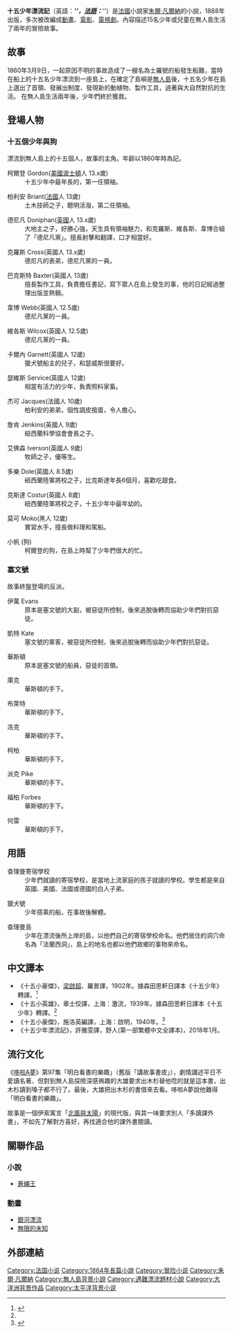 {{infobox Book | <!-- See Wikipedia:WikiProject_Novels or Wikipedia:WikiProject_Books -->
| name         = 十五少年漂流記
| image        = [[File:Dwalat_01.jpg|200px]]
| caption      = 插圖
| author       = [[朱爾·凡爾納|朱爾·凡爾納]]
| cover_artist = 
| country      = [[法國|法國]] 
| language     = [[法文|法文]] 
| genre        = [[冒險小說|冒險小說]] 
| publisher    = Pierre-Jules Hetzel
| release_date = 1888年
| media_type   = 印刷（[[精裝|精裝]]）
| pages        = 
| isbn         = NA  
}}
'''十五少年漂流記'''（英語：'''''{{lang|en|Two Years' Vacation}}'''''，[[法語|法語]]：'''''{{lang|fr|Deux ans de vacances}}'''''）是[[法國|法國]]小說家[[朱爾·凡爾納|朱爾·凡爾納]]的小說，1888年出版，多次被改編成[[動畫|動畫]]、[[電影|電影]]、[[電視劇|電視劇]]。內容描述15名少年或兒童在無人島生活了兩年的冒險故事。

==故事==
1860年3月9日，一起原因不明的事故造成了一艘名為士羅號的船發生船難，當時在船上的十五名少年漂流到一座島上，在確定了島嶼是[[無人島|無人島]]後，十五名少年在島上選出了首領、發展出制度、發現新的動植物、製作工具，過著與大自然對抗的生活。
在無人島生活兩年後，少年們終於獲救。

==登場人物==
===十五個少年與狗===
漂流到無人島上的十五個人，故事的主角。年齡以1860年時為記。

; 柯爾登 Gordon([[美國|美國]][[波士頓|波士頓]]人 13.x歲)
: 十五少年中最年長的，第一任領袖。

; 柏利安 Briant([[法國|法國]]人 13歲)
: 土木技師之子，聰明活潑，第二任領袖。

; 德尼凡 Doniphan([[英國|英國]]人 13.x歲)
: 大地主之子，好勝心強，天生具有領袖魅力，和克羅斯、維各斯、韋博合組了「德尼凡黨」。擅長射擊和翻譯，口才相當好。

; 克羅斯 Cross(英國人 13.x歲)
: 德尼凡的表弟，德尼凡黨的一員。

; 巴克斯特 Baxter(英國人 13歲)
: 擅長製作工具，負責擔任書記，寫下眾人在島上發生的事，他的日記經過整理出版並熱銷。

; 韋博 Webb(英國人 12.5歲)
: 德尼凡黨的一員。

; 維各斯 Wilcox(英國人 12.5歲)
: 德尼凡黨的一員。

; 卡爾內 Garnett(英國人 12歲)
: 獵犬號船主的兒子，和瑟威斯很要好。

; 瑟維斯 Service(英國人 12歲)
: 相當有活力的少年，負責照料家畜。

; 杰可 Jacques(法國人 10歲)
: 柏利安的弟弟，個性調皮搗蛋，令人擔心。

; 詹肯 Jenkins(英國人 9歲)
: 紐西蘭科學協會會長之子。

; 艾佛森 Iverson(英國人 9歲)
: 牧師之子，優等生。

; 多樂 Dole(英國人 8.5歲)
: 紐西蘭陸軍將校之子，比克斯達年長6個月，喜歡吃甜食。

; 克斯達 Costur(英國人 8歲)
: 紐西蘭陸軍將校之子，十五少年中最年幼的。

; 莫可 Moko(黑人 12歲)
: 實習水手，擅長做料理和駕船。

; 小帆 (狗)
: 柯爾登的狗，在島上時幫了少年們很大的忙。

===塞文號===
故事終盤登場的反派。

; 伊萬 Evans 
: 原本是塞文號的大副，被惡徒所控制，後來逃脫後轉而協助少年們對抗惡徒。

; 凱特 Kate
: 塞文號的乘客，被惡徒所控制，後來逃脫後轉而協助少年們對抗惡徒。

; 華斯頓 
: 原本是塞文號的船員，惡徒的首領。

; 庫克 
: 華斯頓的手下。

; 布萊特
: 華斯頓的手下。

; 洛克 
: 華斯頓的手下。

; 柯柏 
: 華斯頓的手下。

; 派克 Pike
: 華斯頓的手下。

; 福柏 Forbes
: 華斯頓的手下。

; 何雷
: 華斯頓的手下。

==用語==
; 查理曼寄宿學校
: 少年們就讀的寄宿學校，是當地上流家庭的孩子就讀的學校。學生都是來自英國、美國、法國或德國的白人子弟。

; 獵犬號
: 少年搭乘的船，在事故後解體。

; 查理曼島
: 少年在漂流後所上岸的島，以他們自己的寄宿學校命名。他們居住的洞穴命名為「法蘭西洞」，島上的地名也都以他們故鄉的事物來命名。

==中文譯本==
*《十五小豪傑》，[[梁啟超|梁啟超]]、羅普譯，1902年。據森田思軒日譯本《十五少年》轉譯。<ref name="detective1">{{Cite web|title=翻譯偵探事務所: 十九世紀的飢餓遊戲?--十五小英雄|url=http://tysharon.blogspot.com/2013/11/blog-post_22.html|accessdate=2019-06-18|date=2013-11-22|last=賴慈芸|work=翻譯偵探事務所|archive-date=2019-06-18|archive-url=https://web.archive.org/web/20190618040453/http://tysharon.blogspot.com/2013/11/blog-post_22.html|dead-url=no}}</ref>
*《十五小英雄》，章士佼譯，上海：激流，1939年。據森田思軒日譯本《十五少年》轉譯。<ref name="detective1"/>
*《十五小豪傑》，施洛英編譯，上海：啟明，1940年。<ref>{{Cite web|title=翻譯偵探事務所: 十五少年和帝國主義|url=http://tysharon.blogspot.com/2015/06/blog-post.html|accessdate=2019-06-18|date=2015-06-02|last=賴慈芸|work=翻譯偵探事務所|archive-date=2019-06-18|archive-url=https://web.archive.org/web/20190618040451/http://tysharon.blogspot.com/2015/06/blog-post.html|dead-url=no}}</ref>
*《十五少年漂流記》，許雅雯譯，野人(第一部繁體中文全譯本)，2018年1月。

== 流行文化 ==
《[[哆啦A夢_(動畫)|哆啦A夢]]》第97集「明白看書的樂趣」（舊版「講故事書皮」），劇情講述平日不愛讀名著、但對到無人島探險深感興趣的大雄要求出木杉替他唸的就是這本書，出木杉讀到嗓子都不行了。最後，大雄把出木杉的書借來去看。哆啦A夢說他難得「明白看書的樂趣」。

故事是一個伊索寓言「[[北風與太陽|北風與太陽]]」的現代版，與其一味要求別人「多讀課外書」，不如先了解對方喜好，再找適合他的課外書閱讀。

==關聯作品==
===小說===
*[[蒼蠅王|蒼蠅王]]
===動畫===
*[[銀河漂流|銀河漂流]]
*[[無限的未知|無限的未知]]

== 外部連結 ==
{{wikisource|Deux Ans de vacances|十五少年漂流記|fr}}
{{Commonscat|Two Years' Vacation|十五少年漂流記}}
{{凡尔纳}}
{{Authority control}}
{{DEFAULTSORT:Deux Ans de vacances}}
[[Category:法国小说|Category:法国小说]]
[[Category:1864年長篇小說|Category:1864年長篇小說]]
[[Category:冒险小说|Category:冒险小说]]
[[Category:朱爾·凡爾納|Category:朱爾·凡爾納]]
[[Category:無人島背景小說|Category:無人島背景小說]]
[[Category:遇難漂流題材小說|Category:遇難漂流題材小說]]
[[Category:大洋洲背景作品|Category:大洋洲背景作品]]
[[Category:太平洋背景小说|Category:太平洋背景小说]]